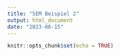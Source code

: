 ```yaml
---
title: "SEM Beispiel 2"
output: html_document
date: "2023-06-15"
---
```


```r
knitr::opts_chunk$set(echo = TRUE)
```

## 